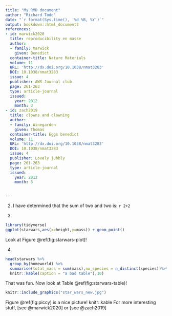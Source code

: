 ```yaml
---
title: "My RMD document"
author: "Richard Todd"
date: "`r format(Sys.time(), '%d %B, %Y')`"
output: bookdown::html_document2
references:
- id: marwick2020
  title: reproducibility en masse
  author:
  - family: Marwick
    given: Benedict
  container-title: Nature Materials
  volume: 11
  URL: 'http://dx.doi.org/10.1038/nmat3283'
  DOI: 10.1038/nmat3283
  issue: 4
  publisher: AWS Journal club
  page: 261-263
  type: article-journal
  issued:
    year: 2012
    month: 3
- id: zach2019
  title: clowns and clowning
  author:
  - family: Winegarden
    given: Thomas
  container-title: Eggs benedict
  volume: 11
  URL: 'http://dx.doi.org/10.1038/nmat3283'
  DOI: 10.1038/nmat3283
  issue: 4
  publisher: Lovely jubbly
  page: 261-263
  type: article-journal
  issued:
    year: 2012
    month: 3


---
```


2) I have determined that the sum of two and two is: `r 2+2`

3) 

```r
library(tidyverse)
ggplot(starwars,aes(x=height,y=mass)) + geom_point()

```

Look at Figure \@ref(fig:starwars-plot)!

4) 
```r

head(starwars %>%
  group_by(homeworld) %>%
  summarise(total_mass = sum(mass),no_species = n_distinct(species))%>%
  knitr::kable(caption = "a bad table"),10)

```
That was fun.  Now look at Table \@ref(fig:starwars-table)!

```r
knitr::include_graphics("star_wars_new.jpg")
```

Figure \@ref(fig:piccy) is a nice picture!
knitr::kable
For more interesting stuff, [see @marwick2020] or [see @zach2019] 
